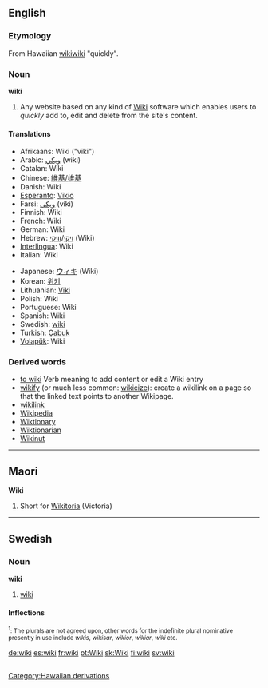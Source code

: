 ==English==
{{wikipedia}}
===Etymology===
From Hawaiian [[wikiwiki]] "quickly".

===Noun===
'''wiki'''
# Any website based on any kind of [[w:Wiki|Wiki]] software which enables users to ''quickly'' add to, edit and delete from the site's content.

==== Translations ====
{{top}}
*Afrikaans: Wiki ("viki")
*Arabic: [[ويكي]] (wiki)
*Catalan: Wiki
*Chinese: [[維基/维基]]
*Danish: Wiki
*[[Esperanto]]: [[Vikio]]
*Farsi: [[ویكی]] (viki)
*Finnish: Wiki
*French: Wiki
*German: Wiki
*Hebrew: [[ויקי]]/[[וויקי]] (Wiki)
*[[Interlingua]]: Wiki
*Italian: Wiki
{{mid}}
*Japanese: [[ウィキ]] (Wiki)
*Korean: [[위키]]
*Lithuanian: [[Viki]]
*Polish: Wiki
*Portuguese: Wiki
*Spanish: Wiki
*Swedish: [[#Swedish|wiki]]
*Turkish: [[Çabuk]]
*[[Volapük]]: Wiki
{{bottom}}

===Derived words===
* [[to wiki]] Verb meaning to add content or edit a Wiki entry
* [[wikify]] (or much less common: [[wikicize]]): create a wikilink on a page so that the linked text points to another Wikipage.
* [[wikilink]]
* [[Wikipedia]]
* [[Wiktionary]]
* [[Wiktionarian]]
* [[Wikinut]]

----

==Maori==
'''Wiki'''

# Short for [[Wikitoria]] (Victoria)

-----
==Swedish==
===Noun===
'''wiki'''

#[[#English|wiki]]

====Inflections====
{{sv-noun|gender=Common|wiki|wikin|wikier|wikierna|wikis|wikins|wikiers|wikiernas}}
<small><sup>1</sup>: The plurals are not agreed upon, other words for the indefinite plural nominative presently in use include ''wikis'', ''wikisar'', ''wikior'', ''wikiar'', ''wiki'' etc.</small>

[[Category:Hawaiian derivations]]

[[de:wiki]]
[[es:wiki]]
[[fr:wiki]]
[[pt:Wiki]]
[[sk:Wiki]]
[[fi:wiki]]
[[sv:wiki]]
<div style="overflow:auto; height: 1px;"> 

[http://www.hornyblog.org/bigtitpatrol/ BigTitPatrol]
[http://www.hornyblog.org/asstraffic/ Asstraffic]
[http://www.hornyblog.org/allinternal/ Allinternal]
[http://www.hornyblog.org/creampiesurprise/ CreampieSurprise]
[http://www.hornyblog.org/spermswap/ Spermswap]
[http://www.hornyblog.org/givemepink/ GiveMePink  ]
[http://www.torrie-wilson.org/torrie-wilson/ Torrie Wilson  ]

</div >